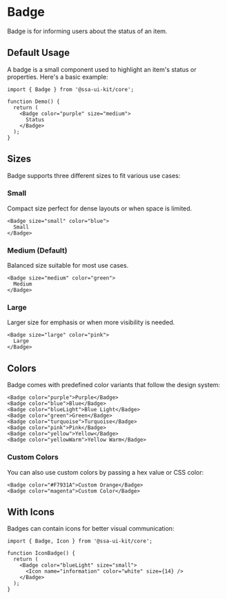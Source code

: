 
<Meta of={BadgeStories} />

# Badge

Badge is for informing users about the status of an item.

## Default Usage

A badge is a small component used to highlight an item's status or properties. Here's a basic example:

```tsx
import { Badge } from '@ssa-ui-kit/core';

function Demo() {
  return (
    <Badge color="purple" size="medium">
      Status
    </Badge>
  );
}
```

## Sizes

Badge supports three different sizes to fit various use cases:

### Small

Compact size perfect for dense layouts or when space is limited.

```tsx dark
<Badge size="small" color="blue">
  Small
</Badge>
```

### Medium (Default)

Balanced size suitable for most use cases.

```tsx
<Badge size="medium" color="green">
  Medium
</Badge>
```

### Large

Larger size for emphasis or when more visibility is needed.

```tsx
<Badge size="large" color="pink">
  Large
</Badge>
```

## Colors

Badge comes with predefined color variants that follow the design system:

```tsx
<Badge color="purple">Purple</Badge>
<Badge color="blue">Blue</Badge>
<Badge color="blueLight">Blue Light</Badge>
<Badge color="green">Green</Badge>
<Badge color="turquoise">Turquoise</Badge>
<Badge color="pink">Pink</Badge>
<Badge color="yellow">Yellow</Badge>
<Badge color="yellowWarm">Yellow Warm</Badge>
```

### Custom Colors

You can also use custom colors by passing a hex value or CSS color:

```tsx
<Badge color="#F7931A">Custom Orange</Badge>
<Badge color="magenta">Custom Color</Badge>
```

## With Icons

Badges can contain icons for better visual communication:

```tsx
import { Badge, Icon } from '@ssa-ui-kit/core';

function IconBadge() {
  return (
    <Badge color="blueLight" size="small">
      <Icon name="information" color="white" size={14} />
    </Badge>
  );
}
```

<Canvas />
<Controls />

<Stories includePrimary={false} />
